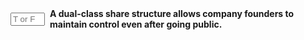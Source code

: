 ::: {.question-block}

<form onsubmit="event.preventDefault(); checkAnswerBox('q80','T')" style="display: flex; align-items: center; gap: 8px;">
<input type="text" id="q80" name="q80" maxlength="1" placeholder="T or F"
         style="width: 55px;" data-correct-answer="T" /> <label for="q80"><strong>A dual-class share structure allows company founders to maintain control even after going public.</strong></label>
</form>

<div id="feedback-q80" class="feedback" data-status="" style="display:none;">
The sentence is TRUE.
</div>
:::

